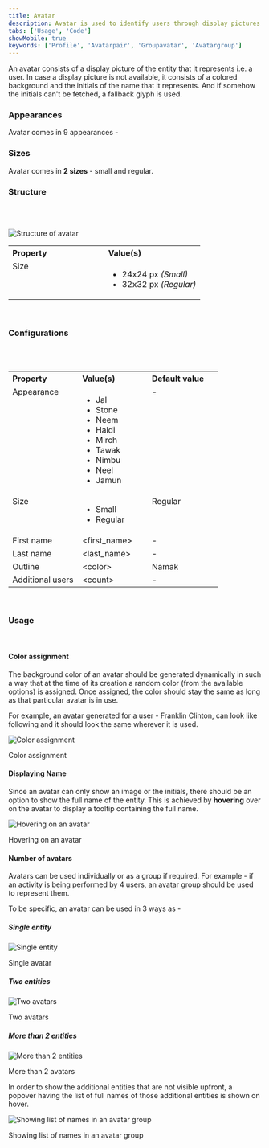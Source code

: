 ```yaml
---
title: Avatar
description: Avatar is used to identify users through display pictures or their initials.
tabs: ['Usage', 'Code']
showMobile: true
keywords: ['Profile', 'Avatarpair', 'Groupavatar', 'Avatargroup']
---
```


An avatar consists of a display picture of the entity that it represents i.e. a user. In case a display picture is not available, it consists of a colored background and the initials of the name that it represents. And if somehow the initials can't be fetched, a fallback glyph is used.

### Appearances
Avatar comes in 9 appearances -
<Preview name='indicators-avatar-variants-appearance--appearance' />

### Sizes
Avatar comes in **2 sizes** - small and regular.
<Preview name='indicators-avatar-variants-size--size' />

### Structure
<br/>
<br/>

![Structure of avatar](./images/avatar-structure.png)
<br/>

<table style="width: 100%">
 <tbody>
   <tr>
     <th style="width:50%; text-align: left;">Property</th>
     <th style="width:50%; text-align: left;">Value(s)</th>
   </tr>
   <tr style="vertical-align: top">
     <td>Size</td>
     <td>
         <ul>
             <li>24x24 px <em>(Small)</em></li>
             <li>32x32 px <em>(Regular)</em></li>
         </ul>
     </td>
   </tr>
 </tbody>
</table>
<br/>

### Configurations

<br/>
<br/>

<table style="width: 100%">
  <tbody>
    <tr>
      <th style="width:33%; text-align: left;">Property</th>
      <th style="width:33%; text-align: left;">Value(s)</th>
      <th style="width:33%; text-align: left;">Default value</th>
    </tr>
    <tr style="vertical-align: top">
      <td>Appearance</td>
      <td>
          <ul>
              <li>Jal</li>
              <li>Stone</li>
              <li>Neem</li>
              <li>Haldi</li>
              <li>Mirch</li>
              <li>Tawak</li>
              <li>Nimbu</li>
              <li>Neel</li>
              <li>Jamun</li>
          </ul>
      </td>
      <td>-</td>
    </tr>
    <tr style="vertical-align: top">
      <td>Size</td>
      <td>
          <ul>
              <li>Small</li>
              <li>Regular</li>
          </ul>
      </td>
      <td>Regular</td>
    </tr>
    <tr style="vertical-align: top">
      <td>First name</td>
      <td>&#60;first_name&#62;</td>
      <td>-</td>
    </tr>
    <tr style="vertical-align: top">
      <td>Last name</td>
      <td>&#60;last_name&#62;</td>
      <td>-</td>
    </tr>
    <tr style="vertical-align: top">
      <td>Outline</td>
      <td>&#60;color&#62;</td>
      <td>Namak</td>
    </tr>
    <tr style="vertical-align: top">
      <td>Additional users</td>
      <td>&#60;count&#62;</td>
      <td>-</td>
    </tr>
  </tbody>
</table>
<br/>


### Usage
<br/>

#### Color assignment
The background color of an avatar should be generated dynamically in such a way that at the time of its creation a random color (from the available options) is assigned. Once assigned, the color should stay the same as long as that particular avatar is in use.

For example, an avatar generated for a user - Franklin Clinton, can look like following and it should look the same wherever it is used.

![Color assignment](./images/avatar-1.png)
<Caption>Color assignment</Caption>
<br/>

#### Displaying Name
Since an avatar can only show an image or the initials, there should be an option to show the full name of the entity. This is achieved by **hovering** over on the avatar to display a tooltip containing the full name.

![Hovering on an avatar](./images/avatar-2.png)
<Caption>Hovering on an avatar</Caption>
<br/>

#### Number of avatars
Avatars can be used individually or as a group if required. For example - if an activity is being performed by 4 users, an avatar group should be used to represent them.

To be specific, an avatar can be used in 3 ways as -
##### Single entity

![Single entity](./images/avatar-1.png)
<Caption>Single avatar</Caption>

##### Two entities
![Two avatars](./images/avatar-3.png)
<Caption>Two avatars</Caption>

##### More than 2 entities
![More than 2 entities](./images/avatar-4.png)
<Caption>More than 2 avatars</Caption>

In order to show the additional entities that are not visible upfront, a popover having the list of full names of those additional entities is shown on hover.

![Showing list of names in an avatar group](./images/avatar-5.png)
<Caption>Showing list of names in an avatar group</Caption>
<br/>